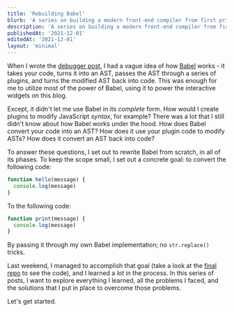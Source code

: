 ```yaml
---
title: 'Rebuilding Babel'
blurb: 'A series on building a modern front-end compiler from first principles.'
description: 'A series on building a modern front-end compiler from first principles.'
publishedAt: '2021-12-01'
editedAt: '2021-12-01'
layout: 'minimal'
---
```



When I wrote the [debugger post](), I had a vague idea of how [Babel]() works - it takes your code, turns it into an AST, passes the AST through a series of plugins, and turns the modified AST back into code. This was enough for me to utilize most of the power of Babel, using it to power the interactive widgets on this blog.

Except, it didn't let me use Babel in its _complete_ form. How would I create plugins to modify JavaScript _syntax_, for example? There was a lot that I still didn't know about how Babel works under the hood. How does Babel convert your code into an AST? How does it use your plugin code to modify ASTs? How does it convert an AST back into code?

To answer these questions, I set out to rewrite Babel from scratch, in all of its phases. To keep the scope small, I set out a concrete goal: to convert the following code:

```js
function hello(message) {
  console.log(message)
}
```

To the following code:

```js
function print(message) {
  console.log(message)
}
```

By passing it through my own Babel implementation; no `str.replace()` tricks.

Last weekend, I managed to accomplish that goal (take a look at the [final repo]() to see the code), and I learned a _lot_ in the process. In this series of posts, I want to explore everything I learned, all the problems I faced, and the solutions that I put in place to overcome those problems.

Let's get started.

<Figure size="lg">
  <PageList />
</Figure>
